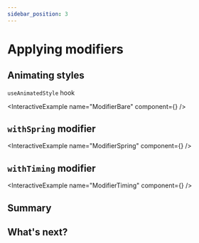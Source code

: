 ```yaml
---
sidebar_position: 3
---
```



# Applying modifiers

## Animating styles

`useAnimatedStyle` hook

<InteractiveExample name="ModifierBare" component={<ModifierBare />} />

## `withSpring` modifier

<InteractiveExample name="ModifierSpring" component={<ModifierSpring />} />

## `withTiming` modifier

<InteractiveExample name="ModifierTiming" component={<ModifierTiming />} />

## Summary

## What's next?
